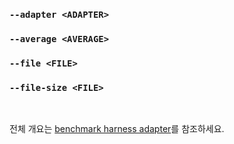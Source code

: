 ### `--adapter <ADAPTER>`
### `--average <AVERAGE>`
### `--file <FILE>`
### `--file-size <FILE>`

<br />

전체 개요는 [benchmark harness adapter](/ko/docs/explanation/adapters/)를 참조하세요.
